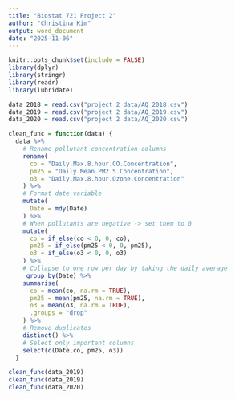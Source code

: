 ```yaml
---
title: "Biostat 721 Project 2"
author: "Christina Kim"
output: word_document
date: "2025-11-06"
---
```


```r
knitr::opts_chunk$set(include = FALSE)
library(dplyr)
library(stringr)
library(readr)
library(lubridate)
```

```r
data_2018 = read.csv("project 2 data/AQ_2018.csv")
data_2019 = read.csv("project 2 data/AQ_2019.csv")
data_2020 = read.csv("project 2 data/AQ_2020.csv")
```

```r
clean_func = function(data) { 
  data %>% 
    # Rename pollutant concentration columns
    rename(
      co = "Daily.Max.8.hour.CO.Concentration",
      pm25 = "Daily.Mean.PM2.5.Concentration",
      o3 = "Daily.Max.8.hour.Ozone.Concentration"
    ) %>%
    # Format date variable
    mutate(
      Date = mdy(Date)      
    ) %>%
    # When pollutants are negative -> set them to 0
    mutate(                
      co = if_else(co < 0, 0, co),
      pm25 = if_else(pm25 < 0, 0, pm25),
      o3 = if_else(o3 < 0, 0, o3)
    ) %>%
    # Collapse to one row per day by taking the daily average
     group_by(Date) %>%     
    summarise(
      co = mean(co, na.rm = TRUE),
      pm25 = mean(pm25, na.rm = TRUE),
      o3 = mean(o3, na.rm = TRUE),
      .groups = "drop"
    ) %>%
    # Remove duplicates
    distinct() %>%
    # Select only important columns
    select(c(Date,co, pm25, o3))     
  }
```

```r
clean_func(data_2019)
clean_func(data_2019)
clean_func(data_2020)
```

```r

```

